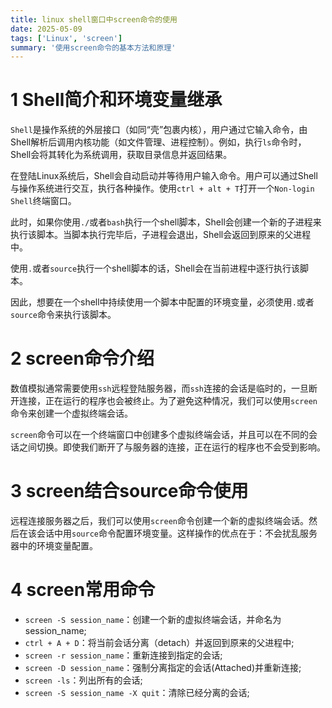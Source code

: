 ```yaml
---
title: linux shell窗口中screen命令的使用
date: 2025-05-09
tags: ['Linux', 'screen']
summary: '使用screen命令的基本方法和原理'
---
```


# 1 Shell简介和环境变量继承

`Shell`是操作系统的外层接口（如同“壳”包裹内核），用户通过它输入命令，由Shell解析后调用内核功能（如文件管理、进程控制）。例如，执行`ls`命令时，Shell会将其转化为系统调用，获取目录信息并返回结果。

在登陆Linux系统后，Shell会自动启动并等待用户输入命令。用户可以通过Shell与操作系统进行交互，执行各种操作。使用`ctrl + alt + T`打开一个`Non-login Shell`终端窗口。

此时，如果你使用`./`或者`bash`执行一个shell脚本，Shell会创建一个新的子进程来执行该脚本。当脚本执行完毕后，子进程会退出，Shell会返回到原来的父进程中。

使用`.`或者`source`执行一个shell脚本的话，Shell会在当前进程中逐行执行该脚本。

因此，想要在一个shell中持续使用一个脚本中配置的环境变量，必须使用`.`或者`source`命令来执行该脚本。

# 2 screen命令介绍

数值模拟通常需要使用`ssh`远程登陆服务器，而`ssh`连接的会话是临时的，一旦断开连接，正在运行的程序也会被终止。为了避免这种情况，我们可以使用`screen`命令来创建一个虚拟终端会话。

`screen`命令可以在一个终端窗口中创建多个虚拟终端会话，并且可以在不同的会话之间切换。即使我们断开了与服务器的连接，正在运行的程序也不会受到影响。

# 3 screen结合source命令使用

远程连接服务器之后，我们可以使用`screen`命令创建一个新的虚拟终端会话。然后在该会话中用`source`命令配置环境变量。这样操作的优点在于：不会扰乱服务器中的环境变量配置。

# 4 screen常用命令

- `screen -S session_name`：创建一个新的虚拟终端会话，并命名为session_name;
- `ctrl + A + D`：将当前会话分离（detach）并返回到原来的父进程中;
- `screen -r session_name`：重新连接到指定的会话;
- `screen -D session_name`：强制分离指定的会话(Attached)并重新连接;
- `screen -ls`：列出所有的会话;
- `screen -S session_name -X quit`：清除已经分离的会话;